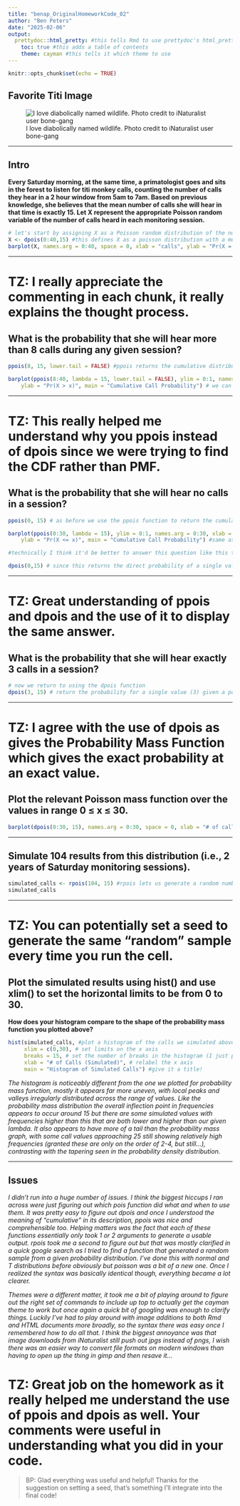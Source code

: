 ```yaml
---
title: "benap_OriginalHomeworkCode_02"
author: "Ben Peters"
date: "2025-02-06"
output: 
  prettydoc::html_pretty: #this tells Rmd to use prettydoc's html_pretty output instead of just straight html
    toc: true #this adds a table of contents
    theme: cayman #this tells it which theme to use
---
```


```r
knitr::opts_chunk$set(echo = TRUE)
```

## Favorite Titi Image

![I love diabolically named wildlife. Photo credit to iNaturalist user bone-gang](lucifer_titi.png)

***

## Intro

**Every Saturday morning, at the same time, a primatologist goes and sits in the forest to listen for titi monkey calls, counting the number of calls they hear in a 2 hour window from 5am to 7am. Based on previous knowledge, she believes that the mean number of calls she will hear in that time is exactly 15. Let X represent the appropriate Poisson random variable of the number of calls heard in each monitoring session.**

```r
# let's start by assigning X as a Poisson random distribution of the number of calls heard in a 2 hour monitoring session
X <- dpois(0:40,15) #this defines X as a poisson distribution with a mean of 15 over the interval of 0-40 (I just chose the max more or less at random to just try and get a full spread of the distribution)
barplot(X, names.arg = 0:40, space = 0, xlab = "calls", ylab = "Pr(X = x)", main = "Call # Probability Mass Function") #this plots the above generated distribution just to check that it looks right
```

***

# TZ: I really appreciate the commenting in each chunk, it really explains the thought process.

## What is the probability that she will hear more than 8 calls during any given session?

```r
ppois(8, 15, lower.tail = FALSE) #ppois returns the cumulative distribution function for a given lambda (in our case 15) and value within the distribution (in our case 8 for the number of calls we're trying to determine the probability for), we specify lower.tail = FALSE to ensure we're finding the probability of the upper tail (i.e. greater than our given value of 8)
```
```r
barplot(ppois(8:40, lambda = 15, lower.tail = FALSE), ylim = 0:1, names.arg = 8:40, xlab = "x",
    ylab = "Pr(X > x)", main = "Cumulative Call Probability") # we can visualize the cumulative probability distribution by plotting ppois between our lower value (8) and an undetermined max (I use 40 here, it can theoretically go to infinity but our probability is already essentially at 0 well before we hit 30)
```

***

# TZ: This really helped me understand why you ppois instead of dpois since we were trying to find the CDF rather than PMF.

## What is the probability that she will hear no calls in a session?

```r
ppois(0, 15) # as before we use the ppois function to return the cumulative distribution, though this time we leave lower.tail = TRUE to find the probability X <= x (inclusive). Since we're essentially finding the probability in a range from 0 to 0 it's astronomically low,
```
```r
barplot(ppois(0:30, lambda = 15), ylim = 0:1, names.arg = 0:30, xlab = "x",
    ylab = "Pr(X <= x)", main = "Cumulative Call Probability") #same as before we're plotting the probability distribution, though since lower.tail = TRUE this time note that the distribution appears inverted to the previous plot. We're finding the probability X <= x, instead of X > x
```
```r
#technically I think it'd be better to answer this question like this though:

dpois(0,15) # since this returns the direct probability of a single value rather than a spread, though note that both answers are the same: 3.059023e-07
```

***

# TZ: Great understanding of ppois and dpois and the use of it to display the same answer. 

## What is the probability that she will hear exactly 3 calls in a session?

```r
# now we return to using the dpois function
dpois(3, 15) # return the probability for a single value (3) given a poisson distribution with a mean of 15
```

***

# TZ: I agree with the use of dpois as gives the Probability Mass Function which gives the exact probability at an exact value.

## Plot the relevant Poisson mass function over the values in range 0 ≤ x ≤ 30.

```r
barplot(dpois(0:30, 15), names.arg = 0:30, space = 0, xlab = "# of calls", ylab = "Pr(X = x)", main = "Call # Probability Mass Function") # see above for a discussion of dpois, the plot here is the same, just over the range 0:30
```

***

## Simulate 104 results from this distribution (i.e., 2 years of Saturday monitoring sessions).

```r
simulated_calls <- rpois(104, 15) #rpois lets us generate a random number based on a poisson distribution, the arguments are n (104), the sample size, and lambda (15), the mean - same as above
simulated_calls
```

***

# TZ: You can potentially set a seed to generate the same "random" sample every time you run the cell. 

## Plot the simulated results using hist() and use xlim() to set the horizontal limits to be from 0 to 30. 

**How does your histogram compare to the shape of the probability mass function you plotted above?**

```r
hist(simulated_calls, #plot a histogram of the calls we simulated above
     xlim = c(0,30), # set limits on the x axis
     breaks = 15, # set the number of breaks in the histogram (I just played around with the number 'til I thought it looked good)
     xlab = "# of Calls (Simulated)", # relabel the x axis
     main = "Histogram of Simulated Calls") #give it a title!
```

*The histogram is noticeably different from the one we plotted for probability mass function, mostly it appears far more uneven, with local peaks and valleys irregularly distributed across the range of values. Like the probability mass distribution the overall inflection point in frequencies appears to occur around 15 but there are some simulated values with frequencies higher than this that are both lower and higher than our given lambda. It also appears to have more of a tail than the probability mass graph, with some call values approaching 25 still showing relatively high frequencies (granted these are only on the order of 2-4, but still...), contrasting with the tapering seen in the probability density distribution.*

***

## Issues

*I didn't run into a huge number of issues. I think the biggest hiccups I ran across were just figuring out which pois function did what and when to use them. It was pretty easy to figure out dpois and once I understood the meaning of "cumulative" in its description, ppois was nice and comprehensible too. Helping matters was the fact that each of these functions essentially only took 1 or 2 arguments to generate a usable output. rpois took me a second to figure out but that was mostly clarified in a quick google search as I tried to find a function that generated a random sample from a given probability distribution. I've done this with normal and T distributions before obviously but poisson was a bit of a new one. Once I realized the syntax was basically identical though, everything became a lot clearer.*

*Themes were a different matter, it took me a bit of playing around to figure out the right set of commands to include up top to actually get the cayman theme to work but once again a quick bit of googling was enough to clarify things. Luckily I've had to play around with image additions to both Rmd and HTML documents more broadly, so the syntax there was easy once I remembered how to do all that. I think the biggest annoyance was that image downloads from iNaturalist still push out jpgs instead of pngs, I wish there was an easier way to convert file formats on modern windows than having to open up the thing in gimp and then resave it...*

# TZ: Great job on the homework as it really helped me understand the use of ppois and dpois as well. Your comments were useful in understanding what you did in your code.

> BP: Glad everything was useful and helpful! Thanks for the suggestion on setting a seed, that's something I'll integrate into the final code!








